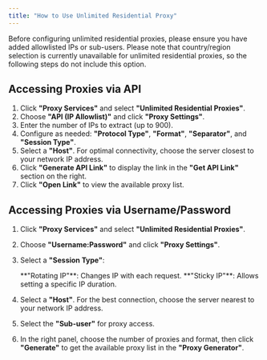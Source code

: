 ```yaml
---
title: "How to Use Unlimited Residential Proxy"
---
```


Before configuring unlimited residential proxies, please ensure you have added allowlisted IPs or sub-users. Please note that country/region selection is currently unavailable for unlimited residential proxies, so the following steps do not include this option.

## **Accessing Proxies via API**

1. Click **"Proxy Services"** and select **"Unlimited Residential Proxies"**.
2. Choose **"API (IP Allowlist)"** and click **"Proxy Settings"**.
3. Enter the number of IPs to extract (up to 900).
4. Configure as needed: **"Protocol Type"**, **"Format"**, **"Separator"**, and **"Session Type"**.
5. Select a **"Host"**. For optimal connectivity, choose the server closest to your network IP address.
6. Click **"Generate API Link"** to display the link in the **"Get API Link"** section on the right.
7. Click **"Open Link"** to view the available proxy list.

## **Accessing Proxies via Username/Password**

1. Click **"Proxy Services"** and select **"Unlimited Residential Proxies"**.
2. Choose **"Username:Password"** and click **"Proxy Settings"**.
3. Select a **"Session Type"**:

   <Check>
     **"Rotating IP"**: Changes IP with each request.
   </Check>
   <Check>
     **"Sticky IP"**: Allows setting a specific IP duration.
   </Check>
4. Select a **"Host"**. For the best connection, choose the server nearest to your network IP address.
5. Select the **"Sub-user"** for proxy access.
6. In the right panel, choose the number of proxies and format, then click **"Generate"** to get the available proxy list in the **"Proxy Generator"**.